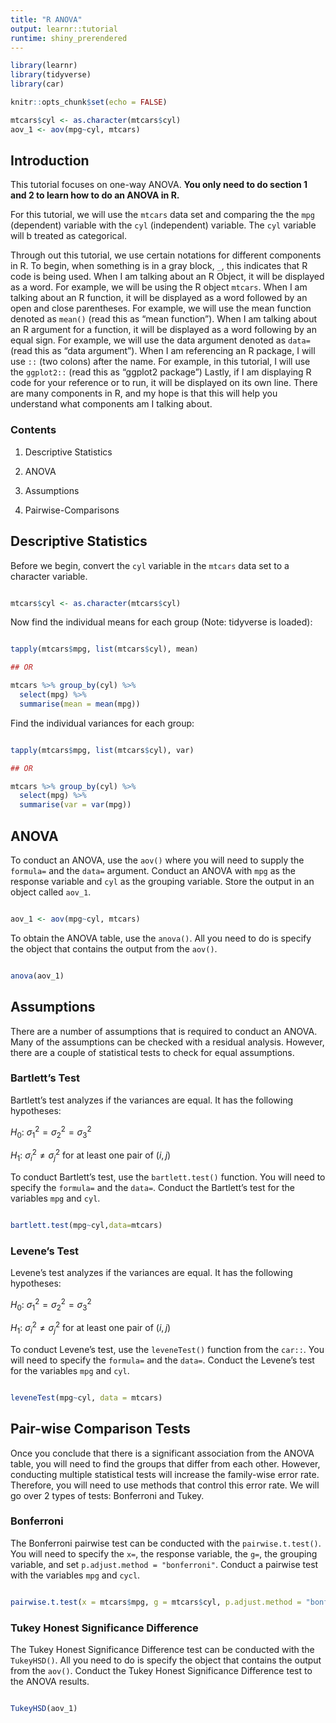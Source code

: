 ```yaml
---
title: "R ANOVA"
output: learnr::tutorial
runtime: shiny_prerendered
---
```



```r
library(learnr)
library(tidyverse)
library(car)

knitr::opts_chunk$set(echo = FALSE)

mtcars$cyl <- as.character(mtcars$cyl)
aov_1 <- aov(mpg~cyl, mtcars)

```

## Introduction

This tutorial focuses on one-way ANOVA. **You only need to do section 1 and 2 to learn how to do an ANOVA in R.**

For this tutorial, we will use the `mtcars` data set and comparing the the `mpg` (dependent) variable with the `cyl` (independent) variable. The `cyl` variable will b treated as categorical.

Through out this tutorial, we use certain notations for different components in R. To begin, when something is in a gray block, `_`, this indicates that R code is being used. When I am talking about an R Object, it will be displayed as a word. For example, we will be using the R object `mtcars`. When I am talking about an R function, it will be displayed as a word followed by an open and close parentheses. For example, we will use the mean function denoted as `mean()` (read this as "mean function"). When I am talking about an R argument for a function, it will be displayed as a word following by an equal sign. For example, we will use the data argument denoted as `data=` (read this as "data argument"). When I am referencing an R package, I will use `::` (two colons) after the name. For example, in this tutorial, I will use the `ggplot2::` (read this as "ggplot2 package") Lastly, if I am displaying R code for your reference or to run, it will be displayed on its own line. There are many components in R, and my hope is that this will help you understand what components am I talking about.

### Contents

1.  Descriptive Statistics

2.  ANOVA

3.  Assumptions

4.  Pairwise-Comparisons


## Descriptive Statistics

Before we begin, convert the `cyl` variable in the `mtcars` data set to a character variable.

```r

```

```r
mtcars$cyl <- as.character(mtcars$cyl)
```


Now find the individual means for each group (Note: tidyverse is loaded):

```r

```

```r
tapply(mtcars$mpg, list(mtcars$cyl), mean)

## OR

mtcars %>% group_by(cyl) %>% 
  select(mpg) %>% 
  summarise(mean = mean(mpg))
```

Find the individual variances for each group:

```r

```

```r
tapply(mtcars$mpg, list(mtcars$cyl), var)

## OR

mtcars %>% group_by(cyl) %>% 
  select(mpg) %>% 
  summarise(var = var(mpg))
```

## ANOVA

To conduct an ANOVA, use the `aov()` where you will need to supply the `formula=` and the `data=` argument. Conduct an ANOVA with `mpg` as the response variable and `cyl` as the grouping variable. Store the output in an object called `aov_1`.

```r

```

```r
aov_1 <- aov(mpg~cyl, mtcars)
```


To obtain the ANOVA table, use the `anova()`. All you need to do is specify the object that contains the output from the `aov()`.

```r

```

```r
anova(aov_1)
```

## Assumptions

There are a number of assumptions that is required to conduct an ANOVA. Many of the assumptions can be checked with a residual analysis. However, there are a couple of statistical tests to check for equal assumptions.

### Bartlett's Test

Bartlett's test analyzes if the variances are equal. It has the following hypotheses:

$H_0:$ $\sigma_1^2=\sigma_2^2=\sigma^2_3$ 

$H_1:$ $\sigma_i^2\neq \sigma_j^2$ for at least one pair of $(i,j)$ 

To conduct Bartlett's test, use the `bartlett.test()` function. You will need to specify the `formula=` and the `data=`. Conduct the Bartlett's test for the variables `mpg` and `cyl`.

```r

```



```r
bartlett.test(mpg~cyl,data=mtcars)
```

### Levene's Test

Levene's test analyzes if the variances are equal. It has the following hypotheses:

$H_0:$ $\sigma_1^2=\sigma_2^2=\sigma^2_3$ 

$H_1:$ $\sigma_i^2\neq \sigma_j^2$ for at least one pair of $(i,j)$ 

To conduct Levene's test, use the `leveneTest()` function from the `car::`. You will need to specify the `formula=` and the `data=`. Conduct the Levene's test for the variables `mpg` and `cyl`.

```r

```


```r
leveneTest(mpg~cyl, data = mtcars)
```


## Pair-wise Comparison Tests

Once you conclude that there is a significant association from the ANOVA table, you will need to find the groups that differ from each other. However, conducting multiple statistical tests will increase the family-wise error rate. Therefore, you will need to use methods that control this error rate. We will go over 2 types of tests: Bonferroni and Tukey.

### Bonferroni

The Bonferroni pairwise test can be conducted with the `pairwise.t.test()`. You will need to specify the `x=`, the response variable, the `g=`, the grouping variable, and set `p.adjust.method = "bonferroni"`. Conduct a pairwise test with the variables `mpg` and `cycl`. 

```r

```

```r
pairwise.t.test(x = mtcars$mpg, g = mtcars$cyl, p.adjust.method = "bonferroni")
```

### Tukey Honest Significance Difference

The Tukey Honest Significance Difference test can be conducted with the `TukeyHSD()`. All you need to do is specify the object that contains the output from the `aov()`. Conduct the Tukey Honest Significance Difference test to the ANOVA results.

```r

```

```r
TukeyHSD(aov_1)

```
